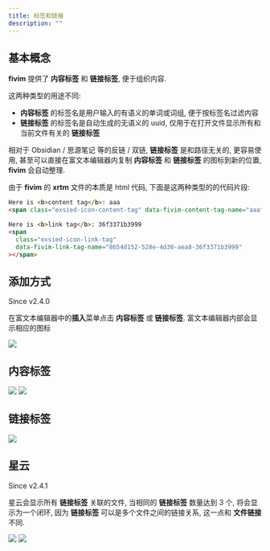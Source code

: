 ```yaml
---
title: 标签和链接
description: ""
---
```



## 基本概念

**fivim** 提供了 **内容标签** 和 **链接标签**, 便于组织内容.

这两种类型的用途不同:

- **内容标签** 的标签名是用户输入的有语义的单词或词组, 便于按标签名过滤内容
- **链接标签** 的标签名是自动生成的无语义的 uuid, 仅用于在打开文件显示所有和当前文件有关的 **链接标签**

相对于 Obsidian / 思源笔记 等的反链 / 双链, **链接标签** 是和路径无关的, 更容易使用, 甚至可以直接在富文本编辑器内复制 **内容标签** 和 **链接标签** 的图标到新的位置, **fivim** 会自动整理.

由于 **fivim** 的 **xrtm** 文件的本质是 html 代码, 下面是这两种类型的的代码片段:

```html
Here is <b>content tag</b>: aaa
<span class="exsied-icon-content-tag" data-fivim-content-tag-name="aaa"></span>

Here is <b>link tag</b>: 36f3371b3999
<span
  class="exsied-icon-link-tag"
  data-fivim-link-tag-name="8654d152-528e-4d30-aea8-36f3371b3999"
></span>
```

## 添加方式

Since v2.4.0

在富文本编辑器中的**插入**菜单点击 **内容标签** 或 **链接标签**. 富文本编辑器内部会显示相应的图标

<Img src="/add_tags.png" />

## 内容标签

<Img src="/content_tags_list.png" />
<Img src="/content_tags_detail_list.png" />

## 链接标签

<Img src="/link_tags_list.png" />

## 星云

Since v2.4.1

星云会显示所有 **链接标签** 关联的文件, 当相同的 **链接标签** 数量达到 3 个, 将会显示为一个闭环, 因为 **链接标签** 可以是多个文件之间的链接关系, 这一点和 **文件链接** 不同.

<Img src="/nebula_btn.png" />

<Img src="/nebula.png" />
